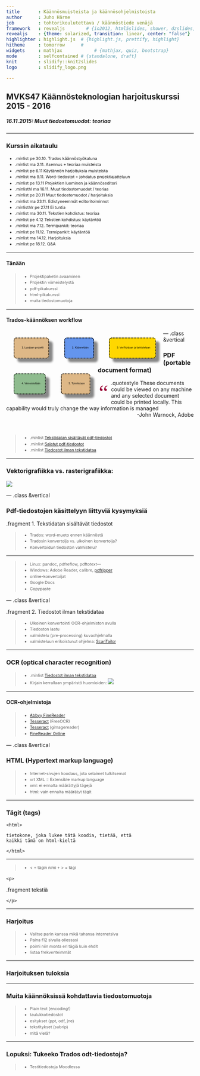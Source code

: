 ```yaml
---
title       : Käännösmuisteista ja käännösohjelmistoista
author      : Juho Härme
job         : tohtorikoulutettava / käännöstiede venäjä
framework   : revealjs        # {io2012, html5slides, shower, dzslides, ...}
revealjs    : {theme: solarized, transition: linear, center: "false"}
highlighter : highlight.js  # {highlight.js, prettify, highlight}
hitheme     : tomorrow      # 
widgets     : mathjax            # {mathjax, quiz, bootstrap}
mode        : selfcontained # {standalone, draft}
knit        : slidify::knit2slides
logo        : slidify_logo.png

---
```


<style>
.reveal h2{
    padding-bottom: 20px;
}

p { text-align: left;
}

li.fragment.visible, li {
    font-size: 78%;
    line-height: 150%;
}

li.smaller{
    font-size: 76%;
    line-height: 180%;
}

li.smaller2{
    font-size: 76%;
}

li.minlist{
font-size:69%; 
color:darkgrey;}

li.minlisthlr{font-size:69%;
color:rgb(247, 131, 131);
}

li.minlisthl{font-size:69%;}


.reveal a:not(.image) {
text-decoration:underline;
}

.coldiv {width:47%;float:left;}
.coldiv2 {float:left;width:30%;}

.rowdiv {width:100%;clear:left;}

.reveal section img { background:none; border:none; box-shadow:none; }

p.smaller {font-size:70%;}


table { 
width: 100%;
}


table tr:nth-child(2n+1) { /* background: #E8F2FF; */ background: #D5E5FD; }

.reveal table th, .reveal table td {

font-size:55%;

}

div.bubble{
float: left;
text-align: left;
border: 2px dotted black;
padding: 2em;
border-radius: 7px;
margin-left: 14px;
color:black;
}


div.bubblenob{
float: left;
width:30%;
}


div.mmbubble{
font-size:60%;
float: left;
text-align: left;
border: 2px dotted black;
padding: 1.5em;
border-radius: 7px;
margin:4%;
box-shadow: 10px 10px 5px #888888;
color:black;
}

div.bgred{background: burlywood;}
div.bgblue{background: cornflowerblue;}
div.bggreen{background: darkseagreen;}
div.bgcyan{background: gold;}

p.quotestyle{
font-size:80%;
font-style:italic;
text-align:both;
}


.firstcharacter { float: left; color: #903; font-size: 300%; line-height: 60px; padding-top: 4px; padding-right: 8px; padding-left: 3px; font-family: Georgia; }

</style>

<script src="http://ajax.googleapis.com/ajax/libs/jquery/1.9.1/jquery.min.js"></script>

## MVKS47 Käännösteknologian harjoituskurssi 2015 - 2016

##### 16.11.2015: Muut tiedostomuodot: teoriaa

--- 

### Kurssin aikataulu


- .minlist pe 30.10. Trados käännöstyökaluna
- .minlist ma 2.11.  Asennus + teoriaa muisteista
- .minlist pe 6.11 Käytännön harjoituksia muisteista
- .minlist ma 9.11. Word-tiedostot + johdatus projektiajatteluun
- .minlist pe 13.11 Projektien luominen ja käännöseditori
- .minlisthl ma 16.11. Muut tiedostomuodot / teoriaa
- .minlist pe 20.11 Muut tiedostomuodot / harjoituksia
- .minlist ma 23.11. Edistyneemmät editoritoiminnot
- .minlisthlr pe 27.11 Ei tuntia
- .minlist ma 30.11. Tekstien kohdistus: teoriaa
- .minlist pe 4.12 Tekstien kohdistus: käytäntöä
- .minlist ma 7.12. Termipankit: teoriaa
- .minlist pe 11.12. Termipankit: käytäntöä
- .minlist ma 14.12. Harjoituksia
- .minlist pe 18.12. Q&A

---

#### Tänään

>- Projektipaketin avaaminen
>- Projektin viimeistelystä
>- pdf-pikakurssi
>- html-pikakurssi
>- muita tiedostomuotoja

---


#### Trados-käännöksen workflow

<div class='mmbubble bgred fragment'>
1. Luodaan projekti
</div>

<div class='mmbubble bgblue fragment'>
2. Käännetään
</div>

<div class='mmbubble bgcyan fragment'>
3. Verifioidaan ja tarkistetaan
</div>

<div class='mmbubble bggreen fragment'>
4. Viimeistellään
</div>

<div class='mmbubble bgred fragment'>
5. Toimitetaan
</div>

--- .class &vertical

### PDF (portable document format)


.quotestyle <span class='firstcharacter' style='font-size:400%;'>"</span>These documents could be viewed on any machine and any selected document could be printed locally. This capability would truly change the way information is managed<br><span style='float:right'>-John Warnock, Adobe</span>

<br>
<br>

>- .minlist [Tekstidatan sisältävät pdf-tiedostot](textual_pdf.pdf)
>- .minlist [Salatut pdf-tiedostot](nontextual.pdf)
>- .minlist [Tiedostot ilman tekstidataa](novajagaz.pdf)

***

### Vektorigrafiikka vs. rasterigrafiikka:

![](images/vector_bitmap.svg.png)

--- .class &vertical

### Pdf-tiedostojen käsittelyyn liittyviä kysymyksiä

.fragment 1. Tekstidatan sisältävät tiedostot

>- Trados: word-muoto ennen käännöstä
>- Tradosin konvertoija vs. ulkoinen konvertoija?
>- Konvertoidun tiedoston valmistelu?


***

>- Linux: pandoc, pdfreflow, pdftotext---
>- Windows: Adobe Reader, calibre, [pdfripper](http://www.pdfpdf.com/pdfconverter.html)
>- online-konvertoijat
>- Google Docs
>- Copypaste

--- .class &vertical

.fragment 2.  Tiedostot ilman tekstidataa

>- Ulkoinen konvertointi OCR-ohjelmiston avulla
>- Tiedoston laatu
>- valmistelu (pre-processing) kuvaohjelmalla
>- valmisteluun erikoistunut ohjelma: [ScanTailor](http://scantailor.org)

***

### OCR (optical character recognition)


>- .minlist [Tiedostot ilman tekstidataa](novajagaz.pdf)
>- Kirjain kerrallaan ympäristö huomioiden: ![](images/Cyrillic_JA.png)

***

#### OCR-ohjelmistoja

>- [Abbyy FineReader](http://www.abbyy.com/finereader/)
>- [Tesseract](http://www.paperfile.net/index.html) (FreeOCR)
>- [Tesseract](http://sourceforge.net/projects/gimagereader/) (gimagereader)
>- [FineReader Online](https://finereaderonline.com/)

--- .class &vertical

### HTML (Hypertext markup language)

>- Internet-sivujen koodaus, jota selaimet tulkitsemat
>- vrt XML = Extensible markup language
>- xml: ei ennalta määrättyjä tägejä
>- html: vain ennalta määrätyt tägit

*** 

### Tägit (tags)

    <html>

    tietokone, joka lukee tätä koodia, tietää, että
    kaikki tämä on html-kieltä

    </html>


***

>- \<  + tägin nimi + \> = tägi

    <p>

.fragment tekstiä

    </p>

***

### Harjoitus

>- Valitse parin kanssa mikä tahansa internetsivu
>- Paina f12 sivulla ollessasi
>- poimi niin monta eri tägiä kuin ehdit
>- listaa frekventeimmät

***

### Harjoituksen tuloksia

---

### Muita käännöksissä kohdattavia tiedostomuotoja

>- Plain text (encoding!)
>- taulukkotiedostot
>- esitykset (ppt, odf, jne)
>- tekstitykset (subrip)
>- mitä vielä?


---

### Lopuksi: Tukeeko Trados odt-tiedostoja?

>- Testitiedostoja Moodlessa

<script>
$('ol.incremental li').addClass('fragment')//note to anyone reading this code, you may need to change to ul from ol depending on ordered vs unordered list
$('ul.incremental li').addClass('fragment')//note to anyone reading this code, you may need to change to ul from ol depending on ordered vs unordered list
</script>

